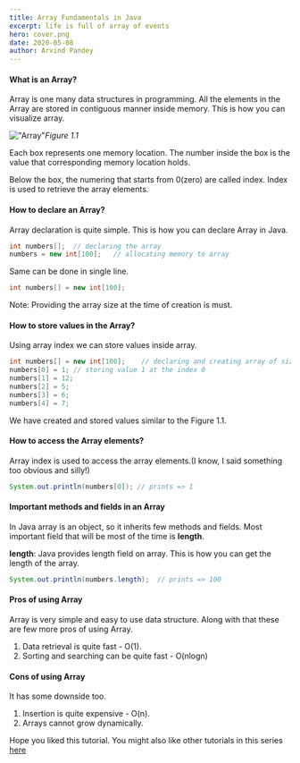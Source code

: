 ```yaml
---
title: Array Fundamentals in Java
excerpt: life is full of array of events
hero: cover.png
date: 2020-05-08
author: Arvind Pandey
---
```

#### What is an Array?
Array is one many data structures in programming.
All the elements in the Array are stored in contiguous manner inside memory.
This is how you can visualize array.

!["Array"](Array.png)*Figure 1.1*

Each box represents one memory location.
The number inside the box is the value that corresponding memory location holds. 

Below the box, the numering that starts from 0(zero) are called index.
Index is used to retrieve the array elements.

#### How to declare an Array?

Array declaration is quite simple.
This is how you can declare Array in Java.

```java
int numbers[];  // declaring the array
numbers = new int[100];   // allocating memory to array
```

Same can be done in single line.

```java
int numbers[] = new int[100];
```

Note: Providing the array size at the time of creation is must.

#### How to store values in the Array?

Using array index we can store values inside array.

```java
int numbers[] = new int[100];    // declaring and creating array of size 100
numbers[0] = 1; // storing value 1 at the index 0
numbers[1] = 12;
numbers[2] = 5;
numbers[3] = 6;
numbers[4] = 7;
```
We have created and stored values similar to the Figure 1.1.

#### How to access the Array elements?

Array index is used to access the array elements.(I know, I said something too obvious and silly!)

```java
System.out.println(numbers[0]); // prints => 1
```

#### Important methods and fields in an Array

In Java array is an object, so it inherits few methods and fields.
Most important field that will be most of the time is **length**.

**length**:
Java provides length field on array. This is how you can get the length of the array.

```java
System.out.println(numbers.length);  // prints => 100
```

#### Pros of using Array
Array is very simple and easy to use data structure. Along with that these are few more pros of using Array.

1. Data retrieval is quite fast - O(1).
2. Sorting and searching can be quite fast - O(nlogn)

#### Cons of using Array
It has some downside too.

1. Insertion is quite expensive - O(n).
2. Arrays cannot grow dynamically.

Hope you liked this tutorial.
You might also like other tutorials in this series <a href="/data-structure-fundamentals-in-java">here</a>